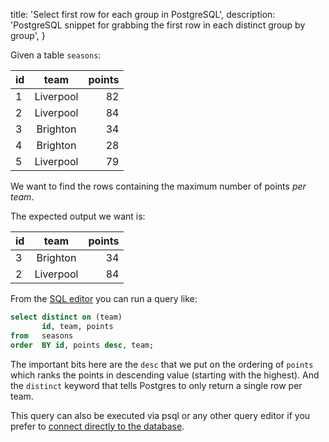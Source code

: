 
  title: 'Select first row for each group in PostgreSQL',
  description: 'PostgreSQL snippet for grabbing the first row in each distinct group by group',
}

Given a table `seasons`:

| id  |   team    | points |
| --- | :-------: | -----: |
| 1   | Liverpool |     82 |
| 2   | Liverpool |     84 |
| 3   | Brighton  |     34 |
| 4   | Brighton  |     28 |
| 5   | Liverpool |     79 |

We want to find the rows containing the maximum number of points _per team_.

The expected output we want is:

| id  |   team    | points |
| --- | :-------: | -----: |
| 3   | Brighton  |     34 |
| 2   | Liverpool |     84 |

From the [SQL editor](https://app.supabase.com/project/_/sql) you can run a query like:

```sql
select distinct on (team)
       id, team, points
from   seasons
order  BY id, points desc, team;
```

The important bits here are the `desc` that we put on the ordering of `points` which ranks the points in descending value (starting with the highest). And the `distinct` keyword that tells Postgres to only return a single row per team.

This query can also be executed via psql or any other query editor if you prefer to [connect directly to the database](/docs/guides/database/connecting-to-postgres#direct-connections).


